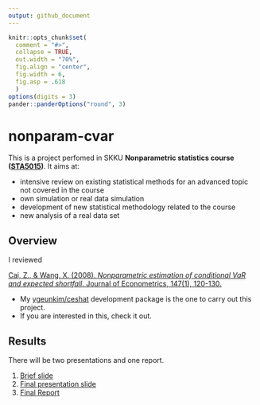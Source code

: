 ```yaml
---
output: github_document
---
```


```r
knitr::opts_chunk$set(
  comment = "#>",
  collapse = TRUE,
  out.width = "70%",
  fig.align = "center",
  fig.width = 6,
  fig.asp = .618
  )
options(digits = 3)
pander::panderOptions("round", 3)
```

# nonparam-cvar

This is a project perfomed in SKKU **Nonparametric statistics course ([STA5015](https://sites.google.com/site/eunryungleestat/))**. It aims at:

- intensive review on existing statistical methods for an advanced topic not covered in the course
- own simulation or real data simulation
- development of new statistical methodology related to the course
- new analysis of a real data set

## Overview

I reviewed

[Cai, Z., & Wang, X. (2008). *Nonparametric estimation of conditional VaR and expected shortfall*. Journal of Econometrics, 147(1), 120-130.](https://www.sciencedirect.com/science/article/abs/pii/S0304407608001292)

- My [ygeunkim/ceshat](https://github.com/ygeunkim/ceshat) development package is the one to carry out this project.
- If you are interested in this, check it out.

## Results

There will be two presentations and one report.

1. [Brief slide](https://github.com/ygeunkim/nonparam-cvar/blob/master/static/slides/younggeunslide1.pdf)
2. [Final presentation slide](https://github.com/ygeunkim/nonparam-cvar/blob/master/static/slides/younggeunslide2.pdf)
3. [Final Report](https://github.com/ygeunkim/nonparam-cvar/blob/master/static/report/report_text/younggeunreport.pdf)
